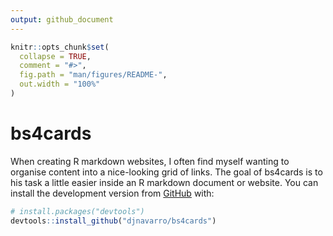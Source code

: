 ```yaml
---
output: github_document
---
```


<!-- README.md is generated from README.Rmd. Please edit that file -->

```r
knitr::opts_chunk$set(
  collapse = TRUE,
  comment = "#>",
  fig.path = "man/figures/README-",
  out.width = "100%"
)
```

# bs4cards

<!-- badges: start -->
<!-- badges: end -->

When creating R markdown websites, I often find myself wanting to organise content into a nice-looking grid of links. The goal of bs4cards is to his task a little easier inside an R markdown document or website. You can install the development version from [GitHub](https://github.com/) with:

``` r
# install.packages("devtools")
devtools::install_github("djnavarro/bs4cards")
```


